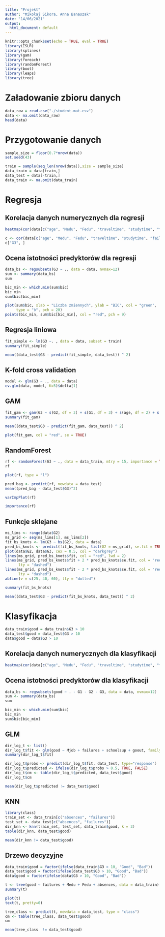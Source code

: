 ```yaml
---
title: "Projekt"
author: "Mikołaj Sikora, Anna Banaszak"
date: "14/06/2021"
output:
  html_document: default
---
```

```r
knitr::opts_chunk$set(echo = TRUE, eval = TRUE)
library(ISLR)
library(splines)
library(gam)
library(foreach)
library(randomForest)
library(boot)
library(leaps)
library(tree)
```

# Załadowanie zbioru danych

```r
data_raw = read.csv("./student-mat.csv")
data <- na.omit(data_raw)
head(data)
```
# Przygotowanie danych

```r
sample_size = floor(0.7*nrow(data))
set.seed(43)

train = sample(seq_len(nrow(data)),size = sample_size)
data_train = data[train,]
data_test = data[-train,]
data_train <- na.omit(data_train)
```

# Regresja
## Korelacja danych numerycznych dla regresji

```r
heatmap(cor(data[c("age", "Medu", "Fedu", "traveltime", "studytime", "failures", "famrel", "freetime", "goout", "Dalc", "Walc", "health", "absences", "G1", "G2", "G3")]))
```

```r
c <- cor(data[c("age", "Medu", "Fedu", "traveltime", "studytime", "failures", "famrel", "freetime", "goout", "Dalc", "Walc", "health", "absences", "G1", "G2", "G3")])
c["G3", ]
```
## Ocena istotności predyktorów dla regresji

```r
data_bs <- regsubsets(G3 ~ ., data = data, nvmax=12)
sum <- summary(data_bs)
sum
```

```r
bic_min <- which.min(sum$bic)
bic_min
sum$bic[bic_min]
```
```r
plot(sum$bic, xlab = "Liczba zmiennych", ylab = "BIC", col = "green",
     type = "b", pch = 20)
points(bic_min, sum$bic[bic_min], col = "red", pch = 9)
```

## Regresja liniowa

```r
fit_simple <- lm(G3 ~. , data = data, subset = train)
summary(fit_simple)
```

```r
mean((data_test$G3 - predict(fit_simple, data_test)) ^ 2)
```
## K-fold cross validation

```r
model <- glm(G3 ~ ., data = data)
cv.glm(data, model, K=5)$delta[1]
```
## GAM

```r
fit_gam <- gam(G3 ~ s(G2, df = 3) + s(G1, df = 3) + s(age, df = 2) + s(absences, df = 2) + famrel, data = data, subset= train)
summary(fit_gam)
```
```r
mean((data_test$G3 - predict(fit_gam, data_test)) ^ 2)
```
```r

plot(fit_gam, col = "red", se = TRUE)
```

## RandomForest
```r
rf <- randomForest(G3 ~ ., data = data_train, mtry = 15, importance = TRUE)
rf
```


```r
plot(rf, type = "l")
```
```r
pred_bag <- predict(rf, newdata = data_test)
mean((pred_bag - data_test$G3)^2)
```
```r
varImpPlot(rf)
```

```r
importance(rf)
```

## Funkcje sklejane

```r
ms_lims <- range(data$G2)
ms_grid <- seq(ms_lims[1], ms_lims[2])
fit_bs_knots <- lm(G3 ~ bs(G2), data = data)
pred_bs_knots <- predict(fit_bs_knots, list(G2 = ms_grid), se.fit = TRUE)
plot(data$G2, data$G3, cex = 0.5, col = "darkgrey")
lines(ms_grid, pred_bs_knots$fit, col = "red", lwd = 2)
lines(ms_grid, pred_bs_knots$fit + 2 * pred_bs_knots$se.fit, col = "red",
      lty = "dashed")
lines(ms_grid, pred_bs_knots$fit - 2 * pred_bs_knots$se.fit, col = "red",
      lty = "dashed")
abline(v = c(25, 40, 60), lty = "dotted")
```
```r
summary(fit_bs_knots)
```

```r
mean((data_test$G3 - predict(fit_bs_knots, data_test)) ^ 2)
```

# Klasyfikacja

``` r
data_train$good = data_train$G3 > 10
data_test$good = data_test$G3 > 10
data$good = data$G3 > 10
```

## Korelacja danych numerycznych dla klasyfikacji

```r
heatmap(cor(data[c("age", "Medu", "Fedu", "traveltime", "studytime", "failures", "famrel", "freetime", "goout", "Dalc", "Walc", "health", "absences", "good")]))
```

## Ocena istotności predyktorów dla klasyfikacji
```r
data_bs <- regsubsets(good ~ . - G1 - G2 - G3, data = data, nvmax=12)
sum <- summary(data_bs)
sum
```
```r
bic_min <- which.min(sum$bic)
bic_min
sum$bic[bic_min]
```

## GLM

``` r
dir_log_t <- list()
dir_log_t$fit <- glm(good ~ Mjob + failures + schoolsup + goout, family = binomial, data = data_train)
summary(dir_log_t$fit)
```
``` r
dir_log_t$probs <- predict(dir_log_t$fit, data_test, type="response")
dir_log_t$predicted <- ifelse(dir_log_t$probs > 0.5, TRUE, FALSE)
dir_log_t$cm <- table(dir_log_t$predicted, data_test$good)
dir_log_t$cm
```
``` r
mean(dir_log_t$predicted != data_test$good)
```

## KNN

``` r
library(class)
train_set <- data_train[c("absences", "failures")]
test_set <- data_test[c("absences", "failures")]
dir_knn <- knn(train_set, test_set, data_train$good, k = 3)
table(dir_knn, data_test$good)
```
``` r
mean(dir_knn != data_test$good)
```


## Drzewo decyzyjne


``` r

data_train$good = factor(ifelse(data_train$G3 > 10, "Good", "Bad"))
data_test$good = factor(ifelse(data_test$G3 > 10, "Good", "Bad"))
data$good = factor(ifelse(data$G3 > 10, "Good", "Bad"))

t <- tree(good ~ failures + Medu + Fedu + absences, data = data_train)
summary(t)
```
``` r
plot(t)
text(t, pretty=0)
```
``` r
tree_class <- predict(t, newdata = data_test, type = "class")
cm <- table(tree_class, data_test$good)
cm
```
``` r
mean(tree_class  != data_test$good)
```
